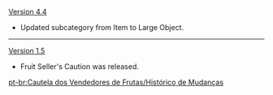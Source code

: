 {{Change History/Header}}
[[Version 4.4]]
* Updated subcategory from Item to Large Object.
----
[[Version 1.5]]
* Fruit Seller's Caution was released.
<noinclude>
[[pt-br:Cautela dos Vendedores de Frutas/Histórico de Mudanças]]
</noinclude>